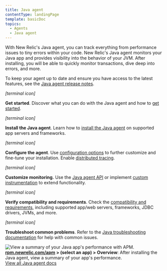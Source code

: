 ```yaml
---
title: Java agent
contentType: landingPage
template: basicDoc
topics:
  - Agents
  - Java agent
---
```


<div className="row">
  <div className="col-md-8 col add-margin"><p>With New Relic's Java agent, you can track everything from performance issues to tiny errors within your code. New Relic's Java agent monitors your Java app and provides visibility into the behavior of your JVM. After installing, you will be able to quickly monitor transactions, dive deep into errors, and more.</p><p>To keep your agent up to date and ensure you have access to the latest features, see the <a href="/docs/release-notes/agent-release-notes/java-release-notes">Java agent release notes</a>.</p><div className="row"><div className="col-md-6 col "><div className="col-md-3 col text-center add-margin"><div><i aria-hidden="true" className="fa fa-terminal fa-2x"><span>[terminal icon]</span></i></div></div><div className="col-md-9 col"><p><b>Get started</b>. Discover what you can do with the Java agent and how to <a href="/docs/agents/java-agent/getting-started/introduction-new-relic-java">get started</a>.</p></div></div><div className="col-md-6 col"><div className="col-md-3 col text-center add-margin"><div><i aria-hidden="true" className="fa fa-list-ol fa-2x"><span>[terminal icon]</span></i></div></div><div className="col-md-9 col"><p><b>Install the Java agent</b>. Learn how to <a href="/docs/agents/java-agent/installation/install-java-agent">install the Java agent</a> on supported app servers and frameworks.</p></div></div></div><div className="row"><div className="col-md-6 col"><div className="col-md-3 col text-center add-margin"><div><i aria-hidden="true" className="fa fa-cog fa-2x"><span>[terminal icon]</span></i></div></div><div className="col-md-9 col"><p><b>Configure the agent</b>. Use <a href="/docs/agents/java-agent/configuration/java-agent-configuration-config-file">configuration options</a> to further customize and fine-tune your installation. Enable <a href="/docs/apm/distributed-tracing/getting-started/introduction-distributed-tracing">distributed tracing</a>.</p></div></div><div className="col-md-6 col"><div className="col-md-3 col text-center add-margin"><div><i aria-hidden="true" className="fa fa-wrench fa-2x"><span>[terminal icon]</span></i></div></div><div className="col-md-9 col"><p><b>Customize monitoring.</b> Use the <a href="/docs/agents/java-agent/custom-instrumentation/java-agent-api">Java agent API</a> or implement <a href="/docs/agents/java-agent/custom-instrumentation/java-custom-instrumentation">custom instrumentation</a> to extend functionality.</p></div></div></div><div className="row"><div className="col-md-6 col"><div className="col-md-3 col text-center add-margin"><div><i aria-hidden="true" className="fa fa-database fa-2x"><span>[terminal icon]</span></i></div></div><div className="col-md-9 col"><p><b>Verify compatibility and requirements</b>. Check the <a href="/docs/agents/java-agent/getting-started/compatibility-requirements-java-agent">compatibility and requirements</a>, including supported app/web servers, frameworks, JDBC drivers, JVMs, and more.</p></div></div><div className="col-md-6 col"><div className="col-md-3 col text-center add-margin"><div><i aria-hidden="true" className="fa fa-life-ring fa-2x"><span>[terminal icon]</span></i></div></div><div className="col-md-9 col"><p><b>Troubleshoot common problems</b>. Refer to the <a href="/docs/agents/java-agent/troubleshooting">Java troubleshooting documentation</a> for help with common issues.</p></div></div></div></div><div className="col-md-4 col add-margin"><div className="dnd-atom-wrapper type-image context-inline_image" contentEditable="false"><div className="dnd-drop-wrapper"><div className="image"><img alt="View a summary of your Java app's performance with APM." height={1185} src="https://docs.newrelic.com/sites/default/files/thumbnails/image/Java_agent_landing_image.png" title="Java_agent_landing_image.png" typeof="foaf:Image" width={1396}/></div></div><div className="dnd-legend-wrapper" contentEditable="true"><div className="meta"><b><a href="https://rpm.newrelic.com/apm">rpm.newrelic.com/apm</a> > (select an app) > Overview</b>: After installing the Java agent, view a summary of your app's performance.</div></div></div></div>
</div>

<div className="row">
  <div className="col col-md-12 add-margin text-center product-wrap">
    <a
      className="btn btn-lg btn-primary"
      href="/docs/agents/java-agent?toc=true"
    >
      View all Java agent docs
    </a>
  </div>
</div>
